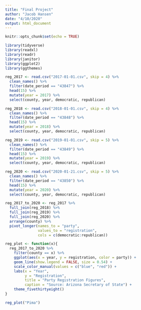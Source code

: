 ```yaml
---
title: "Final Project"
author: "Jacob Hansen"
date: "4/10/2020"
output: html_document
---
```


```r
knitr::opts_chunk$set(echo = TRUE)

library(tidyverse)
library(readxl)
library(readr)
library(janitor)
library(ggplot2)
library(ggthemes)
```

```r
reg_2017 <- read.csv("2017-01-01.csv", skip = 4) %>% 
  clean_names() %>% 
  filter(date_period == "43847") %>% 
  head(15) %>% 
  mutate(year = 2017) %>% 
  select(county, year, democratic, republican)

reg_2018 <- read.csv("2018-01-01.csv", skip = 4) %>% 
  clean_names() %>% 
  filter(date_period == "43848") %>% 
  head(15) %>% 
  mutate(year = 2018) %>% 
  select(county, year, democratic, republican)

reg_2019 <- read.csv("2019-01-01.csv", skip = 5) %>% 
  clean_names() %>% 
  filter(date_period == "43849") %>% 
  head(15) %>% 
  mutate(year = 2019) %>% 
  select(county, year, democratic, republican)

reg_2020 <- read.csv("2020-01-21.csv", skip = 5) %>% 
  clean_names() %>% 
  filter(date_period == "43850") %>% 
  head(15) %>% 
  mutate(year = 2020) %>% 
  select(county, year, democratic, republican)

reg_2017_to_2020 <- reg_2017 %>% 
  full_join(reg_2018) %>% 
  full_join(reg_2019) %>% 
  full_join(reg_2020) %>% 
  arrange(county) %>% 
  pivot_longer(names_to = "party",
               values_to = "registration",
               cols = c(democratic:republican))
```

```r
reg_plot <- function(x){
  reg_2017_to_2020 %>% 
    filter(county == x) %>% 
    ggplot(aes(x = year, y = registration, color = party)) +
    geom_line(show.legend = FALSE, size = 0.54) +
    scale_color_manual(values = c("blue", "red")) +
    labs(x = "Year",
         y = "Registration",
         title = "Party Registration Figures",
         caption = "Source: Arizona Secretary of State") +
    theme_fivethirtyeight()
}

reg_plot("Pima")
```

